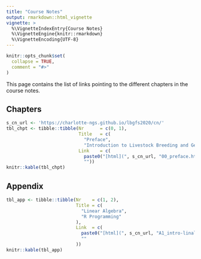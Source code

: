 ```yaml
---
title: "Course Notes"
output: rmarkdown::html_vignette
vignette: >
  %\VignetteIndexEntry{Course Notes}
  %\VignetteEngine{knitr::rmarkdown}
  %\VignetteEncoding{UTF-8}
---
```


```r
knitr::opts_chunk$set(
  collapse = TRUE,
  comment = "#>"
)
```

This page contains the list of links pointing to the different chapters in the course notes. 

## Chapters

```r
s_cn_url <- 'https://charlotte-ngs.github.io/lbgfs2020/cn/'
tbl_chpt <- tibble::tibble(Nr      = c(0, 1),
                           Title   = c(
                             "Preface",
                             "Introduction to Livestock Breeding and Genomics"),
                           Link    = c(
                             paste0("[html](", s_cn_url, "00_preface.html), [pdf](", s_cn_url, "00_preface.pdf)", collapse = ""),
                             ""))
knitr::kable(tbl_chpt)
```


## Appendix

```r
tbl_app <- tibble::tibble(Nr    = c(1, 2),
                          Title = c(
                            "Linear Algebra",
                            "R Programming"
                          ),
                          Link  = c(
                            paste0("[html](", s_cn_url, "A1_intro-linalg.html), [pdf](", s_cn_url, "A1_intro-linalg.pdf)", collapse = ""),
                            ""
                          ))
knitr::kable(tbl_app)
```

